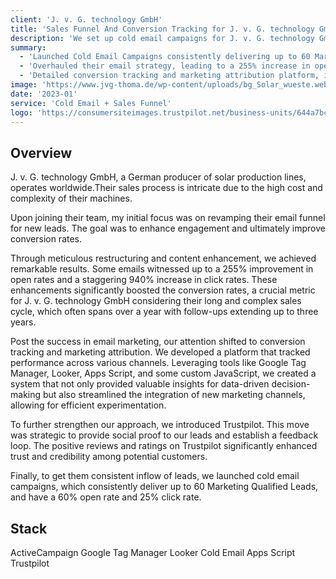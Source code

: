 ```yaml
---
client: 'J. v. G. technology GmbH'
title: 'Sales Funnel And Conversion Tracking for J. v. G. technology GmbH '
description: 'We set up cold email campaigns for J. v. G. technology GmbH, generating up to 60 Marketing Qualified Leads per day. Achieved a 255% increase in open rates and an impressive 940% boost in click rates for their email funnel. Additionally, we implemented a comprehensive conversion tracking and attribution platform.'
summary:
  - 'Launched Cold Email Campaigns consistently delivering up to 60 Marketing Qualified Leads daily, achieving a 60% open rate and a 30% click rate.'
  - 'Overhauled their email strategy, leading to a 255% increase in open rates and a 940% rise in click rates, crucial for their complex sales cycle.'
  - 'Detailed conversion tracking and marketing attribution platform, improving data-driven decision-making. '
image: 'https://www.jvg-thoma.de/wp-content/uploads/bg_Solar_wueste.webp'
date: '2023-01'
service: 'Cold Email + Sales Funnel'
logo: 'https://consumersiteimages.trustpilot.net/business-units/644a7bc2255a7e5e8a456985-198x149-2x.avif'
---
```


## Overview

J. v. G. technology GmbH, a German producer of solar production lines, operates worldwide.Their sales process is intricate due to the high cost and complexity of their machines.

Upon joining their team, my initial focus was on revamping their email funnel for new leads. The goal was to enhance engagement and ultimately improve conversion rates.

Through meticulous restructuring and content enhancement, we achieved remarkable results. Some emails witnessed up to a 255% improvement in open rates and a staggering 940% increase in click rates. These enhancements significantly boosted the conversion rates, a crucial metric for J. v. G. technology GmbH considering their long and complex sales cycle, which often spans over a year with follow-ups extending up to three years.

Post the success in email marketing, our attention shifted to conversion tracking and marketing attribution. We developed a platform that tracked performance across various channels. Leveraging tools like Google Tag Manager, Looker, Apps Script, and some custom JavaScript, we created a system that not only provided valuable insights for data-driven decision-making but also streamlined the integration of new marketing channels, allowing for efficient experimentation.

To further strengthen our approach, we introduced Trustpilot. This move was strategic to provide social proof to our leads and establish a feedback loop. The positive reviews and ratings on Trustpilot significantly enhanced trust and credibility among potential customers.

Finally, to get them consistent inflow of leads, we launched cold email campaigns, which consistently deliver up to 60 Marketing Qualified Leads, and have a 60% open rate and 25% click rate.


## Stack
<TagList>
  <TagListItem className='pl-0'>ActiveCampaign</TagListItem>
  <TagListItem>Google Tag Manager</TagListItem>
  <TagListItem>Looker</TagListItem>
  <TagListItem>Cold Email</TagListItem>
  <TagListItem>Apps Script</TagListItem>
  <TagListItem>Trustpilot</TagListItem>
</TagList>





<StatList className='my-32 !max-w-none' client:load>
  <StatListItem client:load value="Up to 940%" label="Increase in email click rates" />
  <StatListItem  client:load value="Up to 255%" label="Increase in email open rates" />
  <StatListItem client:load value="3x" label="Increase in conversion rate" />
  <StatListItem client:load value="Up to 60" label="MQL Leads Daily " />
</StatList>
